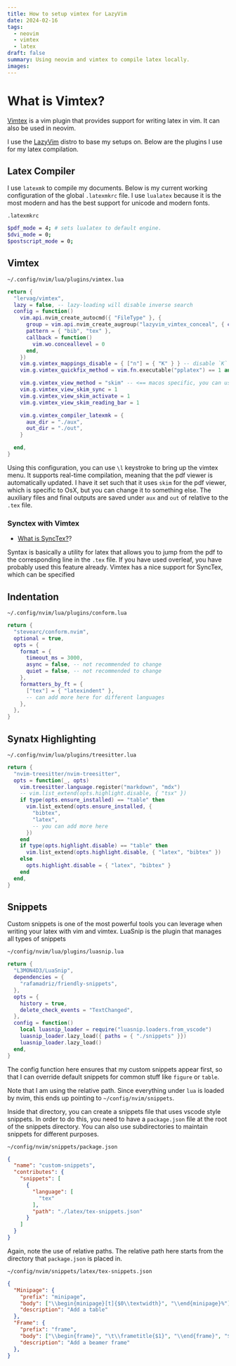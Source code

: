 ```yaml
---
title: How to setup vimtex for LazyVim
date: 2024-02-16
tags: 
  - neovim
  - vimtex
  - latex
draft: false
summary: Using neovim and vimtex to compile latex locally.
images: 
---
```


# What is Vimtex?
[Vimtex](https://github.com/lervag/vimtex) is a vim plugin that provides support for writing latex in vim.
It can also be used in neovim.

I use the [LazyVim](https://www.lazyvim.org) distro to base my setups on.
Below are the plugins I use for my latex compilation.

## Latex Compiler

I use `latexmk` to compile my documents.
Below is my current working configuration of the global `.latexmkrc` file.
I use `lualatex` because it is the most modern and has the best support for unicode and modern fonts.

`.latexmkrc`
```bash
$pdf_mode = 4; # sets lualatex to default engine.
$dvi_mode = 0;
$postscript_mode = 0;
```

## Vimtex

`~/.config/nvim/lua/plugins/vimtex.lua`
```lua
return {
  "lervag/vimtex",
  lazy = false, -- lazy-loading will disable inverse search
  config = function()
    vim.api.nvim_create_autocmd({ "FileType" }, {
      group = vim.api.nvim_create_augroup("lazyvim_vimtex_conceal", { clear = true }),
      pattern = { "bib", "tex" },
      callback = function()
        vim.wo.conceallevel = 0
      end,
    })
    vim.g.vimtex_mappings_disable = { ["n"] = { "K" } } -- disable `K` as it conflicts with LSP hover
    vim.g.vimtex_quickfix_method = vim.fn.executable("pplatex") == 1 and "pplatex" or "latexlog"

    vim.g.vimtex_view_method = "skim" -- <== macos specific, you can use zathura or sumatra or something else.
    vim.g.vimtex_view_skim_sync = 1
    vim.g.vimtex_view_skim_activate = 1
    vim.g.vimtex_view_skim_reading_bar = 1

    vim.g.vimtex_compiler_latexmk = {
      aux_dir = "./aux",
      out_dir = "./out",
    }

  end,
}
```

Using this configuration, you can use `\l` keystroke to bring up the vimtex menu.
It supports real-time compilation, meaning that the pdf viewer is automatically updated.
I have it set such that it uses `skim` for the pdf viewer, which is specific to OsX, but you can change it to something else.
The auxiliary files and final outputs are saved under `aux` and `out` of relative to the `.tex` file. 

### Synctex with Vimtex

- [What is SyncTex?](https://tex.stackexchange.com/questions/118489/what-exactly-is-synctex)?

Syntax is basically a utility for latex that allows you to jump from the pdf to the corresponding line in the `.tex` file. If you have used overleaf, you have probably used this feature already. Vimtex has a nice support for SyncTex, which can be specified 

## Indentation

`~/.config/nvim/lua/plugins/conform.lua`
```lua
return {
  "stevearc/conform.nvim",
  optional = true,
  opts = {
    format = {
      timeout_ms = 3000,
      async = false, -- not recommended to change
      quiet = false, -- not recommended to change
    },
    formatters_by_ft = {
      ["tex"] = { "latexindent" },
      -- can add more here for different languages
    },
  },
}
```

## Synatx Highlighting

`~/.config/nvim/lua/plugins/treesitter.lua`
```lua
return {
  "nvim-treesitter/nvim-treesitter",
  opts = function(_, opts)
    vim.treesitter.language.register("markdown", "mdx")
    -- vim.list_extend(opts.highlight.disable, { "tsx" })
    if type(opts.ensure_installed) == "table" then
      vim.list_extend(opts.ensure_installed, {
        "bibtex",
        "latex",
        -- you can add more here
      })
    end
    if type(opts.highlight.disable) == "table" then
      vim.list_extend(opts.highlight.disable, { "latex", "bibtex" })
    else
      opts.highlight.disable = { "latex", "bibtex" }
    end
  end,
}
```

## Snippets

Custom snippets is one of the most powerful tools you can leverage when writing your latex with vim and vimtex.
LuaSnip is the plugin that manages all types of snippets

`~/config/nvim/lua/plugins/luasnip.lua`
```lua
return {
  "L3MON4D3/LuaSnip",
  dependencies = {
    "rafamadriz/friendly-snippets",
  },
  opts = {
    history = true,
    delete_check_events = "TextChanged",
  },
  config = function()
    local luasnip_loader = require("luasnip.loaders.from_vscode")
    luasnip_loader.lazy_load({ paths = { "./snippets" }})
    luasnip_loader.lazy_load()
  end,
}
```

The config function here ensures that my custom snippets appear first,
so that I can override default snippets for common stuff like `figure` or `table`.

Note that I am using the relative path. 
Since everything under `lua` is loaded by nvim, this ends up pointing to `~/config/nvim/snippets`.

Inside that directory, you can create a snippets file that uses vscode style snippets.
In order to do this, you need to have a `package.json` file at the root of the snippets directory.
You can also use subdirectories to maintain snippets for different purposes.

`~/config/nvim/snippets/package.json`
```json
{
  "name": "custom-snippets",
  "contributes": {
    "snippets": [
      {
        "language": [
          "tex"
        ],
        "path": "./latex/tex-snippets.json"
      }
    ]
  }
}
```
Again, note the use of relative paths.
The relative path here starts from the directory that `package.json` is placed in.

`~/config/nvim/snippets/latex/tex-snippets.json`
```json
{
  "Minipage": {
    "prefix": "minipage",
    "body": ["\\begin{minipage}[t]{$0\\textwidth}", "\\end{minipage}%"],
    "description": "Add a table"
  },
  "Frame": {
    "prefix": "frame",
    "body": ["\\begin{frame}", "\t\\frametitle{$1}", "\\end{frame}", "$0"],
    "description": "Add a beamer frame"
  },
}
```
